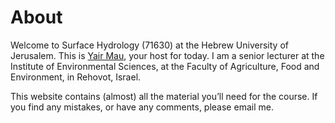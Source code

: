 # About {.unnumbered}

Welcome to Surface Hydrology (71630) at the Hebrew University of Jerusalem.
This is [Yair Mau](https://yairmau.com), your host for today.
I am a senior lecturer at the Institute of Environmental Sciences, at the Faculty of Agriculture, Food and Environment, in Rehovot, Israel.

This website contains (almost) all the material you'll need for the course. If you find any mistakes, or have any comments, please email me.